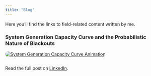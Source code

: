 ```yaml
---
title: "Blog"
---
```


Here you'll find the links to field-related content written by me.

### System Generation Capacity Curve and the Probabilistic Nature of Blackouts

<a href="https://www.linkedin.com/feed/update/urn:li:activity:7325552503368867840/" target="_blank">
  <img src="imgs/sys_gen_capacity_anim.gif" alt="System Generation Capacity Curve Animation" style="max-width: 600px; border-radius: 8px; margin-bottom: 1em;">
</a>

<p>
Read the full post on <a href="https://www.linkedin.com/feed/update/urn:li:activity:7325552503368867840/" target="_blank">LinkedIn</a>.
</p>


<!--
## The inner-join of Electrical Engineering and Data Science
<https://>
-->
